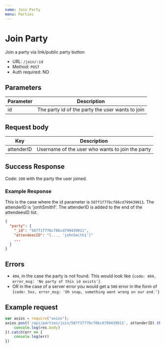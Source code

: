 ```yaml
---
name: Join Party
menu: Parties
---
```


# Join Party
Join a party via link/public party button
- URL: `/join/:id`
- Method: `POST`
- Auth required: NO

## Parameters
|Parameter|Description                                      |
|---------|-------------------------------------------------|
|id       | The party id of the party the user wants to join|

## Request body
|Key         |Description                                         |
|------------|----------------------------------------------------|
|attenderID  | Username of the user who wants to join the party  |

## Success Response
Code: `200` with the party the user joined.
### Example Response
This is the case where the id parameter is `507f1f77bcf86cd799439011`. The attenderID is 'jonhSmith1'. The attenderID is added to the end of the attendeesID list.
```json
{
  "party": {
    "_id": "507f1f77bcf86cd799439011",
	"attendeesID": "[..., 'johnSmith1']"
    ...
  }
}
```

## Errors
- `404`, in the case the party is not found. This would look like `{code: 404, error_msg: 'No party of this id exists'}`.
- OR in the case of a server error you would get a `500` error in the form of `{code: 5xx, error_msg: 'Oh snap, something went wrong on our end.'}`

## Example request
```js
var axios = require("axios");
axios.post('/api/parties/join/507f1f77bcf86cd799439011', attenderID).then(res => {
    console.log(res.body)
}).catch(err => {
    console.log(err)
})
```
